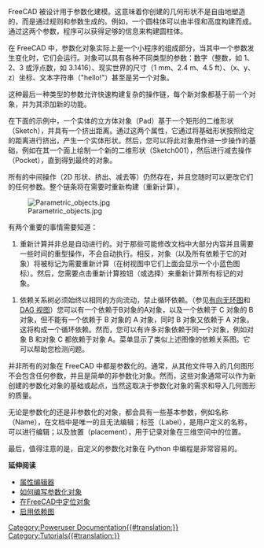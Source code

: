 <languages/>

{{Docnav
|[[Manual:The_FreeCAD_document|FreeCAD文档]]
|[[Manual:Import_and_export_to_other_filetypes|导入和导出其他文件类型]]
|[[Manual:Introduction|手册起始页]]
|IconC=Crystal_Clear_manual.png
}}

{{Manual:TOC}}

FreeCAD 被设计用于参数化建模。这意味着你创建的几何形状不是自由地塑造的，而是通过规则和参数生成的。例如，一个圆柱体可以由半径和高度构建而成。通过这两个参数，程序可以获得足够的信息来构建圆柱体。

在 FreeCAD 中，参数化对象实际上是一个小程序的组成部分，当其中一个参数发生变化时，它们会运行。对象可以具有各种不同类型的参数：数字（整数，如 1、2、3 或浮点数，如 3.1416）、现实世界的尺寸（1 mm、2.4 m、4.5 ft）、（x、y、z）坐标、文本字符串（"hello!"）甚至是另一个对象。

这种最后一种类型的参数允许快速构建复杂的操作链，每个新对象都基于前一个对象，并为其添加新的功能。

在下面的示例中，一个实体的立方体对象（Pad）基于一个矩形的二维形状（Sketch），并具有一个挤出距离。通过这两个属性，它通过将基础形状按照给定的距离进行挤出，产生一个实体形状。然后，您可以将此对象用作进一步操作的基础，例如在其一个面上绘制一个新的二维形状（Sketch001），然后进行减去操作（Pocket），直到得到最终的对象。 

所有的中间操作（2D 形状、挤出、减去等）仍然存在，并且您随时可以更改它们的任何参数。整个链条将在需要时重新构建（重新计算）。

[[Image:Parametric_objects.jpg]]

有两个重要的事情需要知道：

# 重新计算并非总是自动进行的。对于那些可能修改文档中大部分内容并且需要一些时间的重型操作，不会自动执行。相反，对象（以及所有依赖于它的对象）将被标记为需要重新计算（在树视图中它们上面会显示一个小蓝色图标）。然后，您需要点击重新计算按钮（或选择{{MenuCommand|Edit->Refresh}}）来重新计算所有标记的对象。

# 依赖关系树必须始终以相同的方向流动，禁止循环依赖。（参见[[Glossary#Directed_Acyclic_Graph|有向无环图]]和 [[DAG view|DAG 视图]]）您可以有一个依赖于B对象的A对象，以及一个依赖于 C 对象的 B 对象，但不能有一个依赖于 B 对象的 A 对象，同时 B 对象又依赖于 A 对象。这将构成一个循环依赖。然而，您可以有许多对象依赖于同一个对象，例如对象 B 和对象 C 都依赖于对象 A。菜单{{MenuCommand|Tools -> Dependency graph}}显示了类似上述图像的依赖关系图。它可以帮助您检测问题。

并非所有的对象在 FreeCAD 中都是参数化的。通常，从其他文件导入的几何图形不会包含任何参数，并且是简单的非参数化对象。然而，这些对象通常可以作为新创建的参数化对象的基础或起点，当然这取决于参数化对象的需求和导入几何图形的质量。

无论是参数化的还是非参数化的对象，都会具有一些基本参数，例如名称（Name），在文档中是唯一的且无法编辑；标签（Label），是用户定义的名称，可以进行编辑；以及放置（placement），用于记录对象在三维空间中的位置。

最后，值得注意的是，自定义的参数化对象在 Python 中编程是非常容易的。

'''延伸阅读'''

* [[Property_editor|属性编辑器]]
* [[Scripted_objects|如何编写参数化对象]]
* [[Placement|在FreeCAD中定位对象]]
* [[Std_DependencyGraph|启用依赖图]]


{{Docnav
|[[Manual:The_FreeCAD_document|FreeCAD 文档]]
|[[Manual:Import_and_export_to_other_filetypes|导入和导出其他文件类型]]
|[[Manual:Introduction|开始手册]]
|IconC=Crystal_Clear_manual.png
}}

[[Category:Poweruser Documentation{{#translation:}}]]
[[Category:Tutorials{{#translation:}}]]
